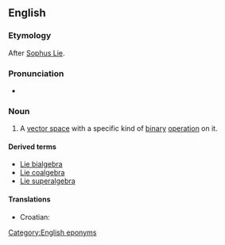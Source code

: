 {{wikipedia}}
==English==
===Etymology===
After [[w:Sophus Lie|Sophus Lie]].[[Category:English eponyms]]
===Pronunciation===
*{{IPA|li.ældʒɨbɹə}}
===Noun===
{{en-noun}}
# {{mathematics}} A [[vector space]] with a specific kind of [[binary]] [[operation]] on it.

====Derived terms====
*[[Lie bialgebra]]
*[[Lie coalgebra]]
*[[Lie superalgebra]]

====Translations====
{{trans-top|vector space}}
*Croatian: {{t|hr|Liejeva algebra|f}}
{{trans-mid}}
{{trans-bottom}}